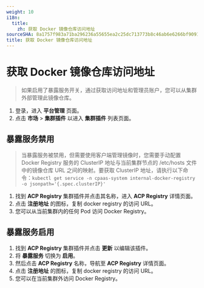 ```yaml
---
weight: 10
i18n:
  title:
    zh: 获取 Docker 镜像仓库访问地址
sourceSHA: 8a1757f983a71ba296236a55655ea2c25dc713773b8c46ab6e6266bf90917ec0
title: 获取 Docker 镜像仓库访问地址
---
```


# 获取 Docker 镜像仓库访问地址

> 如果启用了暴露服务开关，通过获取访问地址和管理员账户，您可以从集群外部管理此镜像仓库。

1. 登录，进入 **平台管理** 页面。
2. 点击 **市场** > **集群插件** 以进入 **集群插件** 列表页面。

## 暴露服务禁用

> 当暴露服务被禁用，但需要使用客户端管理镜像时，您需要手动配置 Docker Registry 服务的 ClusterIP 地址与当前集群节点的 /etc/hosts 文件中的镜像仓库 URL 之间的映射。要获取 ClusterIP 地址，请执行以下命令：`kubectl get service -n cpaas-system internal-docker-registry -o jsonpath='{.spec.clusterIP}'`

1. 找到 **ACP Registry** 集群插件并点击其名称，进入 **ACP Registry** 详情页面。
2. 点击 **注册地址** 的图标，复制 docker registry 的访问 URL。
3. 您可以从当前集群内的任何 Pod 访问 Docker Registry。

## 暴露服务启用

1. 找到 **ACP Registry** 集群插件并点击 **更新** 以编辑该插件。
2. 将 **暴露服务** 切换为 **启用**。
3. 然后点击 **ACP Registry** 名称，导航至 **ACP Registry** 详情页面。
4. 点击 **注册地址** 的图标，复制 docker registry 的访问 URL。
5. 您可以在当前集群外访问 Docker Registry。

